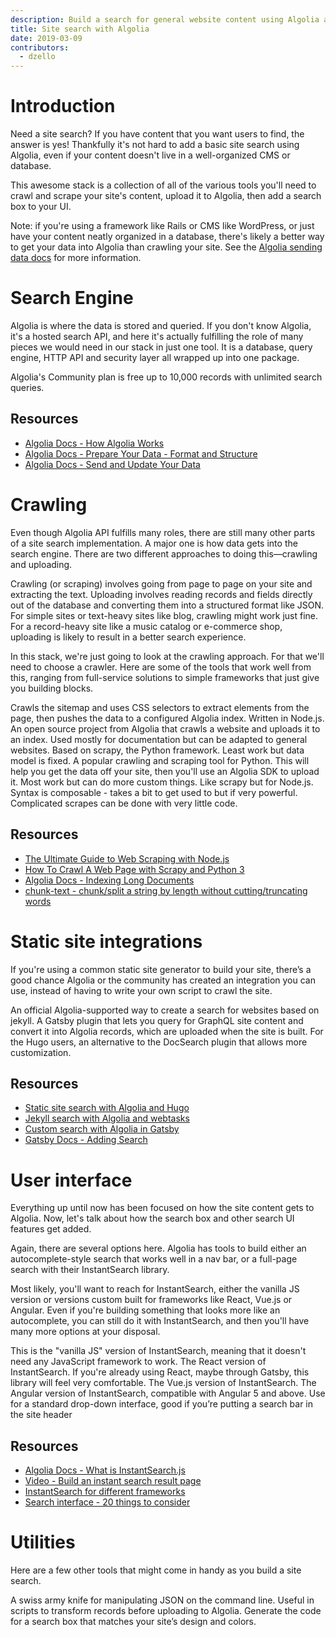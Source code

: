 ```yaml
---
description: Build a search for general website content using Algolia and a crawler.
title: Site search with Algolia
date: 2019-03-09
contributors:
  - dzello
---
```


# Introduction

Need a site search? If you have content that you want users to find, the answer is yes! Thankfully it's not hard to add a basic site search using Algolia, even if your content doesn't live in a well-organized CMS or database.

This awesome stack is a collection of all of the various tools you'll need to crawl and scrape your site's content, upload it to Algolia, then add a search box to your UI.

Note: if you're using a framework like Rails or CMS like WordPress, or just have your content neatly organized in a database, there's likely a better way to get your data into Algolia than crawling your site. See the [Algolia sending data docs](https://www.algolia.com/doc/guides/sending-and-managing-data/send-and-update-your-data/) for more information.

# Search Engine

Algolia is where the data is stored and queried. If you don't know Algolia, it's a hosted search API, and here it's actually fulfilling the role of many pieces we would need in our stack in just one tool. It is a database, query engine, HTTP API and security layer all wrapped up into one package.

<Tools>
  <StackShare name="algolia">
    Algolia's Community plan is free up to 10,000 records with unlimited search queries.
  </StackShare>
</Tools>

## Resources

- [Algolia Docs - How Algolia Works](https://www.algolia.com/doc/guides/getting-started/how-algolia-works/)
- [Algolia Docs - Prepare Your Data - Format and Structure](https://www.algolia.com/doc/guides/sending-and-managing-data/prepare-your-data/)
- [Algolia Docs - Send and Update Your Data](https://www.algolia.com/doc/guides/sending-and-managing-data/send-and-update-your-data/)

# Crawling

Even though Algolia API fulfills many roles, there are still many other parts of a site search implementation. A major one is how data gets into the search engine. There are two different approaches to doing this—crawling and uploading.

Crawling (or scraping) involves going from page to page on your site and extracting the text. Uploading involves reading records and fields directly out of the database and converting them into a structured format like JSON. For simple sites or text-heavy sites like blog, crawling might work just fine. For a record-heavy site like a music catalog or e-commerce shop, uploading is likely to result in a better search experience.

In this stack, we're just going to look at the crawling approach. For that we'll need to choose a crawler. Here are some of the tools that work well from this, ranging from full-service solutions to simple frameworks that just give you building blocks.

<Tools>
  <GitHub name="DeuxHuitHuit/algolia-webcrawler">
    Crawls the sitemap and uses CSS selectors to extract elements from the page, then pushes the data to a configured Algolia index. Written in Node.js. 
  </GitHub>
  <GitHub name="algolia/docsearch">
    An open source project from Algolia that crawls a website and uploads it to an index. Used mostly for documentation but can be adapted to general websites. Based on scrapy, the Python framework. Least work but data model is fixed.
  </GitHub>
  <GitHub name="scrapy/scrapy">
    A popular crawling and scraping tool for Python. This will help you get the data off your site, then you'll use an Algolia SDK to upload it. Most work but can do more custom things.
  </GitHub>
  <GitHub name="matthewmueller/x-ray">
    Like scrapy but for Node.js. Syntax is composable - takes a bit to get used to but if very powerful. Complicated scrapes can be done with very little code.
  </GitHub>
</Tools>

## Resources

- [The Ultimate Guide to Web Scraping with Node.js](https://medium.freecodecamp.org/the-ultimate-guide-to-web-scraping-with-node-js-daa2027dcd3)
- [How To Crawl A Web Page with Scrapy and Python 3](https://www.digitalocean.com/community/tutorials/how-to-crawl-a-web-page-with-scrapy-and-python-3)
- [Algolia Docs - Indexing Long Documents](https://www.algolia.com/doc/guides/sending-and-managing-data/prepare-your-data/how-to/indexing-long-documents/)
- [chunk-text - chunk/split a string by length without cutting/truncating words](https://github.com/algolia/chunk-text)

# Static site integrations

If you're using a common static site generator to build your site, there’s a good chance Algolia or the community has created an integration you can use, instead of having to write your own script to crawl the site.

<Tools>
  <GitHub name="algolia/jekyll-algolia">
    An official Algolia-supported way to create a search for websites based on jekyll.
  </GitHub>
  <GitHub name="algolia/gatsby-plugin-algolia">
    A Gatsby plugin that lets you query for GraphQL site content and convert it into Algolia records, which are uploaded when the site is built.
  </GitHub>
  <GitHub name="10Dimensional/hugo-algolia">
    For the Hugo users, an alternative to the DocSearch plugin that allows more customization.
  </GitHub>
</Tools>

## Resources

- [Static site search with Algolia and Hugo](https://forestry.io/blog/search-with-algolia-in-hugo/)
- [Jekyll search with Algolia and webtasks](https://forestry.io/blog/search-with-algolia-in-jekyll/)
- [Custom search with Algolia in Gatsby](https://janosh.io/blog/gatsby-algolia-search)
- [Gatsby Docs - Adding Search](https://www.gatsbyjs.org/docs/adding-search/)

# User interface

Everything up until now has been focused on how the site content gets to Algolia. Now, let's talk about how the search box and other search UI features get added.

Again, there are several options here. Algolia has tools to build either an autocomplete-style search that works well in a nav bar, or a full-page search with their InstantSearch library.

Most likely, you'll want to reach for InstantSearch, either the vanilla JS version or versions custom built for frameworks like React, Vue.js or Angular. Even if you're building something that looks more like an autocomplete, you can still do it with InstantSearch, and then you'll have many more options at your disposal.

<Tools>
  <GitHub name="algolia/instantsearch.js">
  This is the "vanilla JS" version of InstantSearch, meaning that it doesn't need any JavaScript framework to work.
  </GitHub>
  <GitHub name="algolia/react-instantsearch">
    The React version of InstantSearch. If you're already using React, maybe through Gatsby, this library will feel very comfortable.
  </GitHub>
  <GitHub name="algolia/vue-instantsearch">
    The Vue.js version of InstantSearch.
  </GitHub>
  <GitHub name="algolia/angular-instantsearch">
    The Angular version of InstantSearch, compatible with Angular 5 and above.
  </GitHub>
  <GitHub name="algolia/autocomplete.js">
    Use for a standard drop-down interface, good if you’re putting a search bar in the site header
  </GitHub>
</Tools>

## Resources

- [Algolia Docs - What is InstantSearch.js](https://www.algolia.com/doc/guides/building-search-ui/what-is-instantsearch/js/)
- [Video - Build an instant search result page](https://www.youtube.com/watch?v=lN0-mnwyfrE)
- [InstantSearch for different frameworks](https://community.algolia.com/#instantsearch)
- [Search interface - 20 things to consider](https://uxplanet.org/search-interface-20-things-to-consider-4b1466e98881)

# Utilities

Here are a few other tools that might come in handy as you build a site search.

<Tools>
  <GitHub name="stedolan/jq">
    A swiss army knife for manipulating JSON on the command line. Useful in scripts to transform records before uploading to Algolia.
  </GitHub>
  <GitHub name="Shipow/searchbox">
    Generate the code for a search box that matches your site’s design and colors.
  </GitHub>
</Tools>